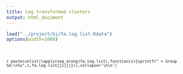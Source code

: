 ```yaml
---
title: Log transformed clusters
output: html_document
---
```


```r
load("../project/bi/fa.log.list.Rdata")
options(width=1000)
```

<br/><code class="fa-links" style="white-space:normal">

`r paste(unlist(lapply(seq_along(fa.log.list),function(i){sprintf(" > Group %d:\n%s",i,fa.log.list[[i]])})),collapse='\n\n')`

</code><br/>



